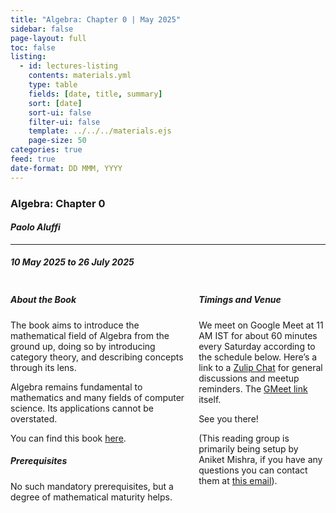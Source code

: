 ```yaml
---
title: "Algebra: Chapter 0 | May 2025"
sidebar: false
page-layout: full
toc: false
listing:
  - id: lectures-listing
    contents: materials.yml
    type: table
    fields: [date, title, summary]
    sort: [date]
    sort-ui: false
    filter-ui: false
    template: ../../../materials.ejs
    page-size: 50
categories: true
feed: true
date-format: DD MMM, YYYY
---
```


### Algebra: Chapter 0

#### _Paolo Aluffi_

---

##### 10 May 2025 to 26 July 2025

:::: {.columns}

::: {.column width="58%"}
:::{.callout-note icon="false"}
##### About the Book

The book aims to introduce the mathematical field of Algebra from the ground up, doing so by introducing category theory, and describing concepts through its lens.

Algebra remains fundamental to mathematics and many fields of computer science. Its applications cannot be overstated.

You can find this book  [here](https://agorism.dev/book/math/alg/algebra_chapter-0_paolo-aluffi.pdf).
:::



:::{.callout-tip icon="false"}
##### Prerequisites

No such mandatory prerequisites, but a degree of mathematical maturity helps.
:::


:::

::: {.column width="42%"}
:::{.callout-caution icon="false"}
##### Timings and Venue

We meet on Google Meet at 11 AM IST for about 60 minutes every Saturday according to the schedule below. Here's a link to a [Zulip Chat](https://algch0.zulipchat.com/join/s2icew3hjl774vfk76vkwudb/) for general discussions and meetup reminders. 
The [GMeet link](https://meet.google.com/meo-poio-zae) itself.

See you there!

(This reading group is primarily being setup by Aniket Mishra, if you have any questions you can contact them at [this email](23110026@iitgn.ac.in)).
:::
:::

::::

:::{#lectures-listing}
:::
